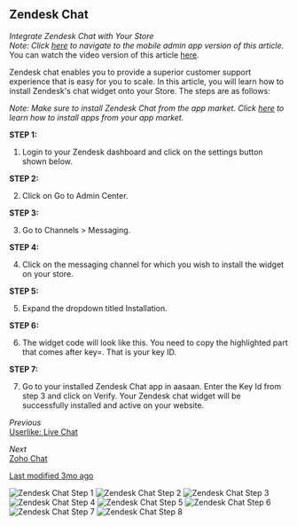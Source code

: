## Zendesk Chat

*Integrate Zendesk Chat with Your Store*  
*Note: Click [here](#) to navigate to the mobile admin app version of this article.*  
You can watch the video version of this article [here](#).

Zendesk chat enables you to provide a superior customer support experience that is easy for you to scale. In this article, you will learn how to install Zendesk's chat widget onto your Store. The steps are as follows:

*Note: Make sure to install Zendesk Chat from the app market. Click [here](#) to learn how to install apps from your app market.*

**STEP 1:**

1. Login to your Zendesk dashboard and click on the settings button shown below.

**STEP 2:**

2. Click on Go to Admin Center.

**STEP 3:**

3. Go to Channels > Messaging.

**STEP 4:**

4. Click on the messaging channel for which you wish to install the widget on your store.

**STEP 5:**

5. Expand the dropdown titled Installation.

**STEP 6:**

6. The widget code will look like this. You need to copy the highlighted part that comes after key=. That is your key ID.

**STEP 7:**

7. Go to your installed Zendesk Chat app in aasaan. Enter the Key Id from step 3 and click on Verify.
   Your Zendesk chat widget will be successfully installed and active on your website.

*Previous*  
[Userlike: Live Chat](#)

*Next*  
[Zoho Chat](#)

[Last modified 3mo ago](#)

![Zendesk Chat Step 1](https://cdn.aasaan.app/docs/zendesk/zendesk_1.png)
![Zendesk Chat Step 2](https://cdn.aasaan.app/docs/zendesk/zendesk_2.png)
![Zendesk Chat Step 3](https://cdn.aasaan.app/docs/zendesk/zendesk_3.png)
![Zendesk Chat Step 4](https://cdn.aasaan.app/docs/zendesk/zendesk_4.png)
![Zendesk Chat Step 5](https://cdn.aasaan.app/docs/zendesk/zendesk_5.png)
![Zendesk Chat Step 6](https://cdn.aasaan.app/docs/zendesk/zendesk_6.png)
![Zendesk Chat Step 7](https://cdn.aasaan.app/docs/zendesk/zendesk_7.png)
![Zendesk Chat Step 8](https://cdn.aasaan.app/docs/zendesk/zendesk_8.png)
